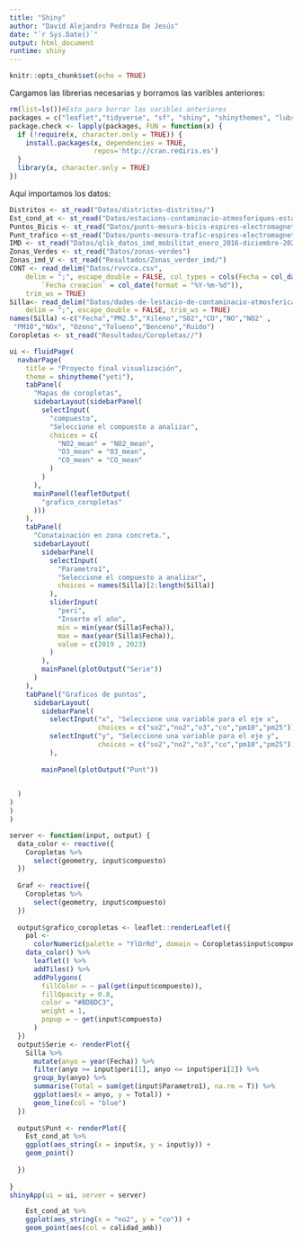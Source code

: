 ```yaml
---
title: "Shiny"
author: "David Alejandro Pedroza De Jesús"
date: "`r Sys.Date()`"
output: html_document
runtime: shiny
---
```


```r
knitr::opts_chunk$set(echo = TRUE)
```

Cargamos las librerias necesarias y borramos las varibles anteriores:

```r
rm(list=ls())#Esto para borrar las varibles anteriores
packages = c("leaflet","tidyverse", "sf", "shiny", "shinythemes", "lubridate")
package.check <- lapply(packages, FUN = function(x) {
  if (!require(x, character.only = TRUE)) {
    install.packages(x, dependencies = TRUE,
                     repos='http://cran.rediris.es')
  }
  library(x, character.only = TRUE)
})
```


Aquí importamos los datos:
```r
Distritos <- st_read("Datos/districtes-distritos/") 
Est_cond_at <- st_read("Datos/estacions-contaminacio-atmosferiques-estaciones-contaminacion-atmosfericas/")
Puntos_Bicis <- st_read("Datos/punts-mesura-bicis-espires-electromagnetiques-puntos-medida-bicis-espiras-electr/")
Punt_trafico <-st_read("Datos/punts-mesura-trafic-espires-electromagnetiques-puntos-medida-trafico-espiras-ele")
IMD <- st_read("Datos/qlik_datos_imd_mobilitat_enero_2016-diciembre-2022_coord")
Zonas_Verdes <- st_read("Datos/zonas-verdes")
Zonas_imd_V <- st_read("Resultados/Zonas_verder_imd/")
CONT <- read_delim("Datos/rvvcca.csv", 
    delim = ";", escape_double = FALSE, col_types = cols(Fecha = col_date(format = "%Y-%m-%d"), 
        `Fecha creacion` = col_date(format = "%Y-%m-%d")), 
    trim_ws = TRUE)
Silla<- read_delim("Datos/dades-de-lestacio-de-contaminacio-atmosferica-de-pista-de-silla-4a.csv", 
    delim = ";", escape_double = FALSE, trim_ws = TRUE)
names(Silla) <-c("Fecha","PM2.5","Xileno","SO2","CO","NO","NO2" ,   
 "PM10","NOx", "Ozono","Tolueno","Benceno","Ruido")
Coropletas <- st_read("Resultados/Coropletas//")
```

```r
ui <- fluidPage(
  navbarPage(
    title = "Proyecto final visualización",
    theme = shinytheme("yeti"),
    tabPanel(
      "Mapas de coropletas",
      sidebarLayout(sidebarPanel(
        selectInput(
          "compuesto",
          "Seleccione el compuesto a analizar",
          choices = c(
            "NO2_mean" = "NO2_mean",
            "O3_mean" = "O3_mean",
            "CO_mean" = "CO_mean"
          )
        )
      ),
      mainPanel(leafletOutput(
        "grafico_coropletas"
      )))
    ),
    tabPanel(
      "Conatainación en zona concreta.",
      sidebarLayout(
        sidebarPanel(
          selectInput(
            "Parametro1",
            "Seleccione el compuesto a analizar",
            choices = names(Silla)[2:length(Silla)]
          ),
          sliderInput(
            "peri",
            "Inserte el año",
            min = min(year(Silla$Fecha)),
            max = max(year(Silla$Fecha)),
            value = c(2019 , 2023)
          )
        ),
        mainPanel(plotOutput("Serie"))
      )
    ),
    tabPanel("Graficos de puntos",
      sidebarLayout(
        sidebarPanel(
          selectInput("x", "Seleccione una variable para el eje x", 
                      choices = c("so2","no2","o3","co","pm10","pm25")),
          selectInput("y", "Seleccione una variable para el eje y", 
                      choices = c("so2","no2","o3","co","pm10","pm25"))
          ),
        
        mainPanel(plotOutput("Punt"))
        

  )
)
)
)

server <- function(input, output) {
  data_color <- reactive({
    Coropletas %>%
      select(geometry, input$compuesto)
  })
  
  Graf <- reactive({
    Coropletas %>%
      select(geometry, input$compuesto)
  })
  
  output$grafico_coropletas <- leaflet::renderLeaflet({
    pal <-
      colorNumeric(palette = "YlOrRd", domain = Coropletas$input$compuesto)
    data_color() %>%
      leaflet() %>%
      addTiles() %>%
      addPolygons(
        fillColor = ~ pal(get(input$compuesto)),
        fillOpacity = 0.8,
        color = "#BDBDC3",
        weight = 1,
        popup = ~ get(input$compuesto)
      )
  })
  output$Serie <- renderPlot({
    Silla %>%
      mutate(anyo = year(Fecha)) %>%
      filter(anyo >= input$peri[1], anyo <= input$peri[2]) %>%
      group_by(anyo) %>%
      summarise(Total = sum(get(input$Parametro1), na.rm = T)) %>%
      ggplot(aes(x = anyo, y = Total)) +
      geom_line(col = "blue")
  })
  
  output$Punt <- renderPlot({
    Est_cond_at %>%
    ggplot(aes_string(x = input$x, y = input$y)) +
    geom_point()
    
  })
  
}
shinyApp(ui = ui, server = server)
```

```r
    Est_cond_at %>%
    ggplot(aes_string(x = "no2", y = "co")) +
    geom_point(aes(col = calidad_amb))
```






